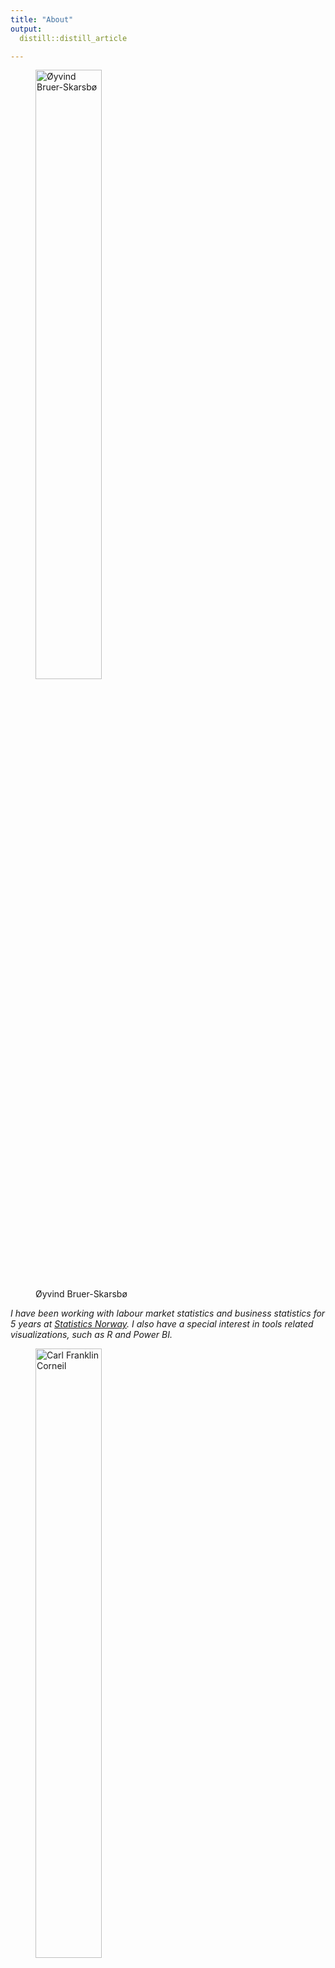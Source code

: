 ```yaml
---
title: "About"
output:
  distill::distill_article

---
```



![Øyvind Bruer-Skarsbø](pictures/obr2.png){height=50% width=50%}

*I have been working with labour market statistics and business statistics for 5 years at [Statistics Norway](https://www.ssb.no/en/). I also have a special interest in tools related visualizations, such as R and Power BI.*



![Carl Franklin Corneil](pictures/Carl_bg.png){height=50% width=50%}



















